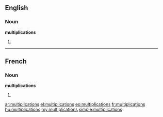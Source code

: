 ==English==

===Noun===
'''multiplications'''

# {{plural of|multiplication}}

----

==French==

===Noun===
'''multiplications''' {{f}}

# {{plural of|multiplication|lang=fr}}

[[ar:multiplications]]
[[el:multiplications]]
[[eo:multiplications]]
[[fr:multiplications]]
[[hu:multiplications]]
[[my:multiplications]]
[[simple:multiplications]]